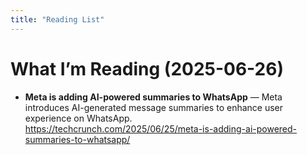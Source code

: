 ```yaml
---
title: "Reading List"
---
```


# What I’m Reading (2025-06-26)

- **Meta is adding AI-powered summaries to WhatsApp** — Meta introduces AI-generated message summaries to enhance user experience on WhatsApp.  
  <https://techcrunch.com/2025/06/25/meta-is-adding-ai-powered-summaries-to-whatsapp/>
